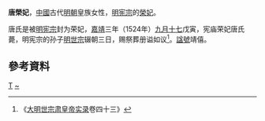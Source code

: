 {{東亞女性歷史人物
|名稱 =唐榮妃
|身份 =明朝妃嬪
|位號=榮妃
|出生年=
|婚年=
|逝世年=1524年
|逝世地=
|諡號=靖僖
|墳墓=
|女=
|子=
|父親=
|母親=
|夫=[[明宪宗|明宪宗]]
}}
'''唐榮妃'''{{BD|？||1524年||catIdx=T}}，[[中國|中國]]古代[[明朝|明朝]]皇族女性，[[明宪宗|明宪宗]]的[[榮妃|榮妃]]。

唐氏是被[[明宪宗|明宪宗]]封为荣妃，[[嘉靖|嘉靖]]三年（1524年）[[九月十七|九月十七]]戊寅，宪庙荣妃唐氏薨，明宪宗的孙子[[明世宗|明世宗]]辍朝三日，赐祭葬册谥如议<ref>《[[明实录|大明世宗肃皇帝实录]]卷四十三》</ref>。[[諡號|諡號]]靖僖。
== 參考資料 ==
{{reflist}}
{{明宪宗皇室}}
[[Category:明宪宗妃|T]]
[[Category:唐姓|~]]